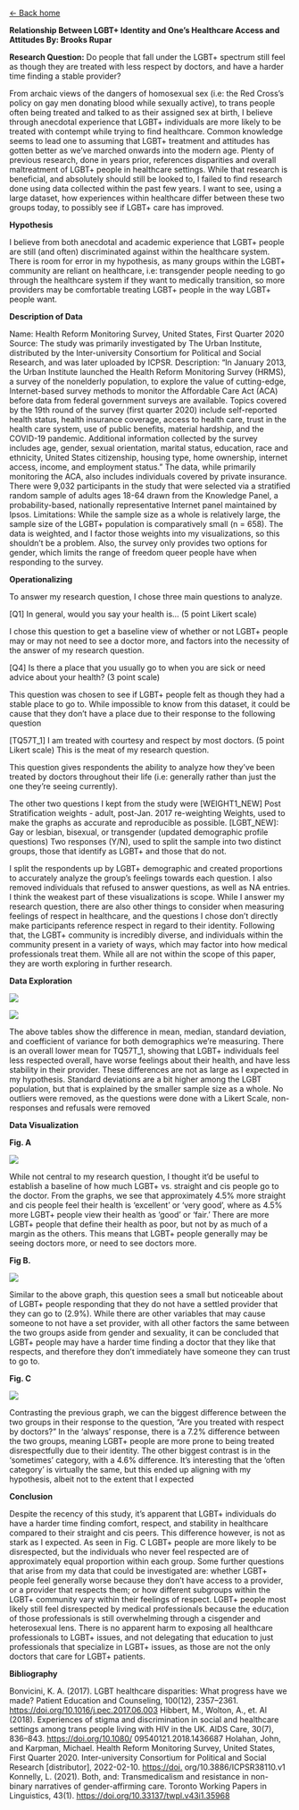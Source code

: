 [\<- Back home](https://2587c421b98b42f1af29227fc18e9422.app.posit.cloud/p/4c0edd32/)

**Relationship Between LGBT+ Identity and One's Healthcare Access and Attitudes By: Brooks Rupar**

**Research Question:** Do people that fall under the LGBT+ spectrum still feel as though they are treated with less respect by doctors, and have a harder time finding a stable provider?

From archaic views of the dangers of homosexual sex (i.e: the Red Cross's policy on gay men donating blood while sexually active), to trans people often being treated and talked to as their assigned sex at birth, I believe through anecdotal experience that LGBT+ individuals are more likely to be treated with contempt while trying to find healthcare. Common knowledge seems to lead one to assuming that LGBT+ treatment and attitudes has gotten better as we've marched onwards into the modern age. Plenty of previous research, done in years prior, references disparities and overall maltreatment of LGBT+ people in healthcare settings. While that research is beneficial, and absolutely should still be looked to, I failed to find research done using data collected within the past few years. I want to see, using a large dataset, how experiences within healthcare differ between these two groups today, to possibly see if LGBT+ care has improved.

**Hypothesis**

I believe from both anecdotal and academic experience that LGBT+ people are still (and often) discriminated against within the healthcare system. There is room for error in my hypothesis, as many groups within the LGBT+ community are reliant on healthcare, i.e: transgender people needing to go through the healthcare system if they want to medically transition, so more providers may be comfortable treating LGBT+ people in the way LGBT+ people want.

**Description of Data**

Name: Health Reform Monitoring Survey, United States, First Quarter 2020 Source: The study was primarily investigated by The Urban Institute, distributed by the Inter-university Consortium for Political and Social Research, and was later uploaded by ICPSR. Description: "In January 2013, the Urban Institute launched the Health Reform Monitoring Survey (HRMS), a survey of the nonelderly population, to explore the value of cutting-edge, Internet-based survey methods to monitor the Affordable Care Act (ACA) before data from federal government surveys are available. Topics covered by the 19th round of the survey (first quarter 2020) include self-reported health status, health insurance coverage, access to health care, trust in the health care system, use of public benefits, material hardship, and the COVID-19 pandemic. Additional information collected by the survey includes age, gender, sexual orientation, marital status, education, race and ethnicity, United States citizenship, housing type, home ownership, internet access, income, and employment status." The data, while primarily monitoring the ACA, also includes individuals covered by private insurance. There were 9,032 participants in the study that were selected via a stratified random sample of adults ages 18-64 drawn from the Knowledge Panel, a probability-based, nationally representative Internet panel maintained by Ipsos. Limitations: While the sample size as a whole is relatively large, the sample size of the LGBT+ population is comparatively small (n = 658). The data is weighted, and I factor those weights into my visualizations, so this shouldn't be a problem. Also, the survey only provides two options for gender, which limits the range of freedom queer people have when responding to the survey.

**Operationalizing**

To answer my research question, I chose three main questions to analyze.

\[Q1\] In general, would you say your health is... (5 point Likert scale)

I chose this question to get a baseline view of whether or not LGBT+ people may or may not need to see a doctor more, and factors into the necessity of the answer of my research question.

\[Q4\] Is there a place that you usually go to when you are sick or need advice about your health? (3 point scale)

This question was chosen to see if LGBT+ people felt as though they had a stable place to go to. While impossible to know from this dataset, it could be cause that they don't have a place due to their response to the following question

\[TQ57T_1\] I am treated with courtesy and respect by most doctors. (5 point Likert scale) This is the meat of my research question.

This question gives respondents the ability to analyze how they've been treated by doctors throughout their life (i.e: generally rather than just the one they're seeing currently).

The other two questions I kept from the study were \[WEIGHT1_NEW\] Post Stratification weights - adult, post-Jan. 2017 re-weighting Weights, used to make the graphs as accurate and reproducible as possible. \[LGBT_NEW\]: Gay or lesbian, bisexual, or transgender (updated demographic profile questions) Two responses (Y/N), used to split the sample into two distinct groups, those that identify as LGBT+ and those that do not.

I split the respondents up by LGBT+ demographic and created proportions to accurately analyze the group's feelings towards each question. I also removed individuals that refused to answer questions, as well as NA entries. I think the weakest part of these visualizations is scope. While I answer my research question, there are also other things to consider when measuring feelings of respect in healthcare, and the questions I chose don't directly make participants reference respect in regard to their identity. Following that, the LGBT+ community is incredibly diverse, and individuals within the community present in a variety of ways, which may factor into how medical professionals treat them. While all are not within the scope of this paper, they are worth exploring in further research.

**Data Exploration**

![](Table%201.png){fig-align="center"}

![](Table%202.png){fig-align="center"}

The above tables show the difference in mean, median, standard deviation, and coefficient of variance for both demographics we're measuring. There is an overall lower mean for TQ57T_1, showing that LGBT+ individuals feel less respected overall, have worse feelings about their health, and have less stability in their provider. These differences are not as large as I expected in my hypothesis. Standard deviations are a bit higher among the LGBT population, but that is explained by the smaller sample size as a whole. No outliers were removed, as the questions were done with a Likert Scale, non-responses and refusals were removed

**Data Visualization**

**Fig. A**

![](Fig%20A.png){fig-align="center"}

While not central to my research question, I thought it'd be useful to establish a baseline of how much LGBT+ vs. straight and cis people go to the doctor. From the graphs, we see that approximately 4.5% more straight and cis people feel their health is 'excellent' or 'very good', where as 4.5% more LGBT+ people view their health as 'good' or 'fair.' There are more LGBT+ people that define their health as poor, but not by as much of a margin as the others. This means that LGBT+ people generally may be seeing doctors more, or need to see doctors more.

**Fig B.**

![](Fig%20B.png)

Similar to the above graph, this question sees a small but noticeable about of LGBT+ people responding that they do not have a settled provider that they can go to (2.9%). While there are other variables that may cause someone to not have a set provider, with all other factors the same between the two groups aside from gender and sexuality, it can be concluded that LGBT+ people may have a harder time finding a doctor that they like that respects, and therefore they don't immediately have someone they can trust to go to.

**Fig. C**

![](Fig%20C.png)

Contrasting the previous graph, we can the biggest difference between the two groups in their response to the question, "Are you treated with respect by doctors?" In the 'always' response, there is a 7.2% difference between the two groups, meaning LGBT+ people are more prone to being treated disrespectfully due to their identity. The other biggest contrast is in the 'sometimes' category, with a 4.6% difference. It's interesting that the 'often category' is virtually the same, but this ended up aligning with my hypothesis, albeit not to the extent that I expected

**Conclusion**

Despite the recency of this study, it's apparent that LGBT+ individuals do have a harder time finding comfort, respect, and stability in healthcare compared to their straight and cis peers. This difference however, is not as stark as I expected. As seen in Fig. C LGBT+ people are more likely to be disrespected, but the individuals who never feel respected are of approximately equal proportion within each group. Some further questions that arise from my data that could be investigated are: whether LGBT+ people feel generally worse because they don't have access to a provider, or a provider that respects them; or how different subgroups within the LGBT+ community vary within their feelings of respect. LGBT+ people most likely still feel disrespected by medical professionals because the education of those professionals is still overwhelming through a cisgender and heterosexual lens. There is no apparent harm to exposing all healthcare professionals to LGBT+ issues, and not delegating that education to just professionals that specialize in LGBT+ issues, as those are not the only doctors that care for LGBT+ patients.

**Bibliography**

Bonvicini, K. A. (2017). LGBT healthcare disparities: What progress have we made? Patient Education and Counseling, 100(12), 2357--2361. <https://doi.org/10.1016/j.pec.2017.06.003> Hibbert, M., Wolton, A., et. Al (2018). Experiences of stigma and discrimination in social and healthcare settings among trans people living with HIV in the UK. AIDS Care, 30(7), 836--843. <https://doi.org/10.1080/> 09540121.2018.1436687 Holahan, John, and Karpman, Michael. Health Reform Monitoring Survey, United States, First Quarter 2020. Inter-university Consortium for Political and Social Research \[distributor\], 2022-02-10. <https://doi.> org/10.3886/ICPSR38110.v1 Konnelly, L. (2021). Both, and: Transmedicalism and resistance in non-binary narratives of gender-affirming care. Toronto Working Papers in Linguistics, 43(1). <https://doi.org/10.33137/twpl.v43i1.35968>
